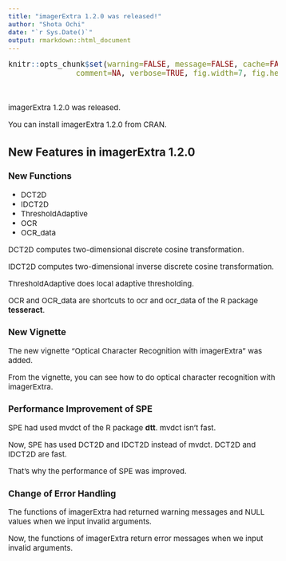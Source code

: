 ```yaml
---
title: "imagerExtra 1.2.0 was released!"
author: "Shota Ochi"
date: "`r Sys.Date()`"
output: rmarkdown::html_document
---
```


<style type="text/css">

body, td {
   font-size: 15px;
}
code.r{
  font-size: 15px;
}
pre {
  font-size: 15px
}
</style>

```r
knitr::opts_chunk$set(warning=FALSE, message=FALSE, cache=FALSE, 
               comment=NA, verbose=TRUE, fig.width=7, fig.height=7, dev='jpeg',dev.args=list(quality=50))
```

<br />

imagerExtra 1.2.0 was released.

You can install imagerExtra 1.2.0 from CRAN. 

## New Features in imagerExtra 1.2.0

### New Functions
  
* DCT2D
* IDCT2D  
* ThresholdAdaptive
* OCR
* OCR_data

DCT2D computes two-dimensional discrete cosine transformation.

IDCT2D computes two-dimensional inverse discrete cosine transformation.
  
ThresholdAdaptive does local adaptive thresholding.

OCR and OCR_data are shortcuts to ocr and ocr_data of the R package **tesseract**.

### New Vignette

The new vignette "Optical Character Recognition with imagerExtra" was added.

From the vignette, you can see how to do optical character recognition with imagerExtra. 
  
### Performance Improvement of SPE 

SPE had used mvdct of the R package **dtt**. mvdct isn't fast.

Now, SPE has used DCT2D and IDCT2D instead of mvdct. DCT2D and IDCT2D are fast.

That's why the performance of SPE was improved.

### Change of Error Handling

The functions of imagerExtra had returned warning messages and NULL values when we input invalid arguments.

Now, the functions of imagerExtra return error messages when we input invalid arguments.